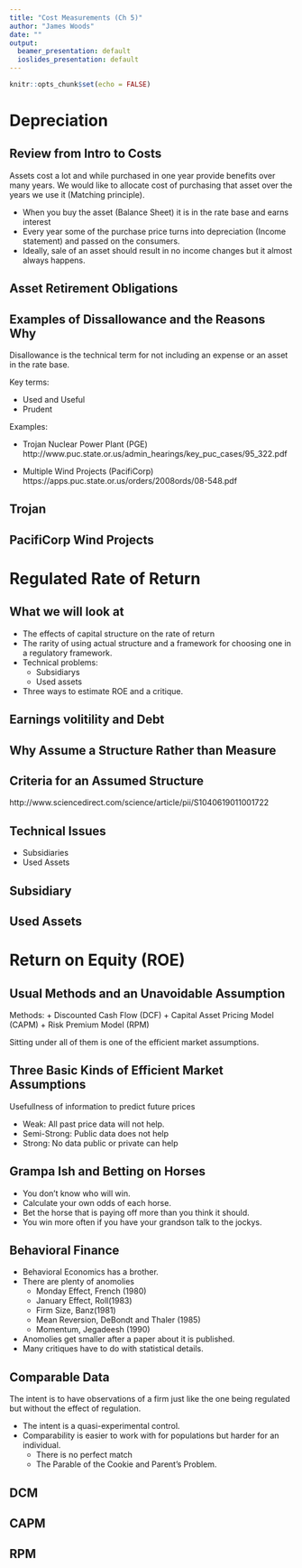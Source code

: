 ```yaml
---
title: "Cost Measurements (Ch 5)"
author: "James Woods"
date: ""
output:
  beamer_presentation: default
  ioslides_presentation: default
---
```


```r
knitr::opts_chunk$set(echo = FALSE)
```



# Depreciation


## Review from Intro to Costs

Assets cost a lot and while purchased in one year provide benefits over many years. We would like to allocate cost of purchasing that asset over the years we use it (Matching principle).


+ When you buy the asset (Balance Sheet) it is in the rate base and earns interest
+ Every year some of the purchase price turns into depreciation (Income statement) and passed on the consumers.
+ Ideally, sale of an asset should result in no income changes but it almost always happens.

<!-- ## Extended Numerical Example -->

<!-- + Numerical example -->
<!-- + WTF is whole life vs remaining life -->
<!-- + Effects on revenue requirement -->
<!-- + Tax normalization -->
<!-- + Iowa curve ...please -->



## Asset Retirement Obligations


## Examples of Dissallowance and the Reasons Why

Disallowance is the technical term for not including an expense or an asset in the rate base.

Key terms:

+ Used and Useful
+ Prudent


Examples:

+ Trojan Nuclear Power Plant (PGE) http://www.puc.state.or.us/admin_hearings/key_puc_cases/95_322.pdf

+ Multiple Wind Projects (PacifiCorp) https://apps.puc.state.or.us/orders/2008ords/08-548.pdf


## Trojan


## PacifiCorp Wind Projects



# Regulated Rate of Return

## What we will look at

+ The effects of capital structure on the rate of return
+ The rarity of using actual structure and a framework for choosing one in a regulatory framework.
+ Technical problems:
    + Subsidiarys
    + Used assets
+ Three ways to estimate ROE and a critique.

## Earnings volitility and Debt

## Why Assume a Structure Rather than Measure


## Criteria for an Assumed Structure

http://www.sciencedirect.com/science/article/pii/S1040619011001722


## Technical Issues

+ Subsidiaries
+ Used Assets

## Subsidiary
<!-- Parant company and subsidiary issues. -->
<!--   Who's data to use. -->
<!--   How transfered -->

## Used Assets

<!-- Buying used assets.,  How different in regulatory world and why -->
<!-- Purchase accounting adjustments -->


# Return on Equity (ROE)

## Usual Methods and an Unavoidable Assumption

Methods:
+ Discounted Cash Flow (DCF)
+ Capital Asset Pricing Model (CAPM)
+ Risk Premium Model (RPM)

Sitting under all of them is one of the efficient market assumptions. 


## Three Basic Kinds of Efficient Market Assumptions

Usefullness of information to predict future prices

+ Weak: All past price data will not help.  
+ Semi-Strong: Public data does not help
+ Strong: No data public or private can help

## Grampa Ish and Betting on Horses

+ You don't know who will win.
+ Calculate your own odds of each horse.
+ Bet the horse that is paying off more than you think it should.
+ You win more often if you have your grandson talk to the jockys.

## Behavioral Finance 

+ Behavioral Economics has a brother.
+ There are plenty of anomolies
    + Monday Effect, French (1980)
    + January Effect, Roll(1983)
    + Firm Size, Banz(1981)
    + Mean Reversion, DeBondt and Thaler (1985)
    + Momentum, Jegadeesh (1990)
    
+ Anomolies get smaller after a paper about it is published.
+ Many critiques have to do with statistical details.

## Comparable Data

The intent is to have observations of a firm just like the one being regulated but without the effect of regulation.

+ The intent is a quasi-experimental control.
+ Comparability is easier to work with for populations but harder for an individual.
    + There is no perfect match
    + The Parable of the Cookie and Parent's Problem.

## DCM

<!-- DCM often uses a blend of historical and forecast with GDP growth. -->

## CAPM 
<!-- CAPM as regression with alpha and beta -->


## RPM